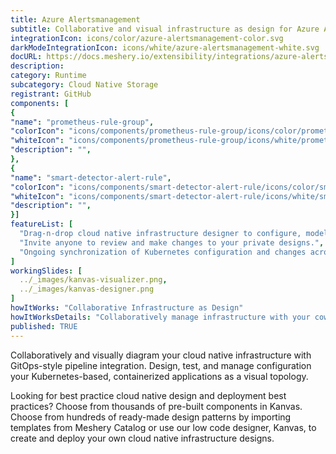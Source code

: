 ```yaml
---
title: Azure Alertsmanagement
subtitle: Collaborative and visual infrastructure as design for Azure Alertsmanagement
integrationIcon: icons/color/azure-alertsmanagement-color.svg
darkModeIntegrationIcon: icons/white/azure-alertsmanagement-white.svg
docURL: https://docs.meshery.io/extensibility/integrations/azure-alertsmanagement
description: 
category: Runtime
subcategory: Cloud Native Storage
registrant: GitHub
components: [
{
"name": "prometheus-rule-group",
"colorIcon": "icons/components/prometheus-rule-group/icons/color/prometheus-rule-group-color.svg",
"whiteIcon": "icons/components/prometheus-rule-group/icons/white/prometheus-rule-group-white.svg",
"description": "",
},
{
"name": "smart-detector-alert-rule",
"colorIcon": "icons/components/smart-detector-alert-rule/icons/color/smart-detector-alert-rule-color.svg",
"whiteIcon": "icons/components/smart-detector-alert-rule/icons/white/smart-detector-alert-rule-white.svg",
"description": "",
}]
featureList: [
  "Drag-n-drop cloud native infrastructure designer to configure, model, and deploy your workloads.",
  "Invite anyone to review and make changes to your private designs.",
  "Ongoing synchronization of Kubernetes configuration and changes across any number of clusters."
]
workingSlides: [
  ../_images/kanvas-visualizer.png,
  ../_images/kanvas-designer.png
]
howItWorks: "Collaborative Infrastructure as Design"
howItWorksDetails: "Collaboratively manage infrastructure with your coworkers synchronously sharing the same designs."
published: TRUE
---
```

<p>

</p>
<p>
    Collaboratively and visually diagram your cloud native infrastructure with GitOps-style pipeline integration. Design, test, and manage configuration your Kubernetes-based, containerized applications as a visual topology.
</p>
<p>
    Looking for best practice cloud native design and deployment best practices? Choose from thousands of pre-built components in Kanvas. Choose from hundreds of ready-made design patterns by importing templates from Meshery Catalog or use our low code designer, Kanvas, to create and deploy your own cloud native infrastructure designs.
</p>

